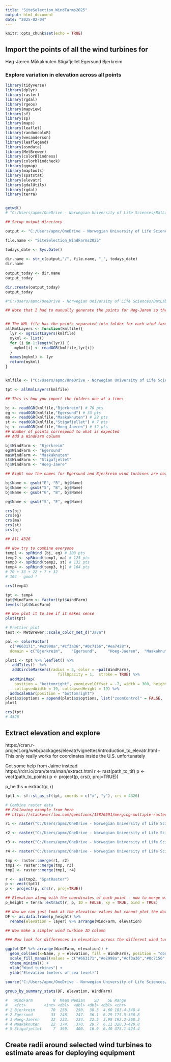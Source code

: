 ```yaml
---
title: "SiteSelection_WindFarms2025"
output: html_document
date: "2025-02-04"
---
```


```r
knitr::opts_chunk$set(echo = TRUE)
```


## Import the points of all the wind turbines for 
Høg-Jæren
Måkaknuten
Stigafjellet
Egersund 
Bjerkreim

### Explore variation in elevation across all points




```r
library(tidyverse)
library(dplyr)
library(raster)
library(rgdal)
library(rgeos)
library(mapview)
library(sf)
library(sp)
library(maps)
library(leaflet)
library(randomcoloR)
library(wesanderson)
library(leaflegend)
library(osmdata)
library(MetBrewer)
library(colorBlindness)
library(colorblindcheck)
library(ggmap)
library(maptools)
library(spatstat)
library(elevatr)
library(gdalUtils)
library(rgdal)
library(terra)


getwd()
# "C:/Users/apmc/OneDrive - Norwegian University of Life Sciences/BatLab Norway/GitHubLink/NocturBats"

## Setup output directory 

output <- "C:/Users/apmc/OneDrive - Norwegian University of Life Sciences/BatLab Norway/GitHubLink/CoastalMonitoring/Outputs"

file.name <- "SiteSelection_WindFarms2025"

todays_date <- Sys.Date()
 
dir.name <- str_c(output,"/", file.name, "_", todays_date)
dir.name
 
output_today <- dir.name
output_today

dir.create(output_today)
output_today

#"C:/Users/apmc/OneDrive - Norwegian University of Life Sciences/BatLab Norway/GitHubLink/CoastalMonitoring/Outputs/SiteSelection_WindFarms2025_2025-02-04"

```


```r

## Note that I had to manually generate the points for Høg-Jæren so these are not named according to the actual turbine identities. 


## The KML file has the points separated into folder for each wind farm so I need to use a function to simulatenously import all layers at once 
allKmlLayers <- function(kmlfile){
  lyr <- ogrListLayers(kmlfile)
  mykml <- list()
  for (i in 1:length(lyr)) {
    mykml[i] <- readOGR(kmlfile,lyr[i])
  }
  names(mykml) <- lyr
  return(mykml)
}


kmlfile <- ("C:/Users/apmc/OneDrive - Norwegian University of Life Sciences/BatLab Norway/Projects/Noctur/Locations/StudyDesign_NorskVind_WTs_2025.KML")

tpt <- allKmlLayers(kmlfile)

## This is how you import the folders one at a time: 

bj <- readOGR(kmlfile,"Bjerkreim") # 70 pts
eg <- readOGR(kmlfile,"Egersund") # 33 pts
ma <- readOGR(kmlfile,"Maakaknuten") # 22 pts
st <- readOGR(kmlfile,"Stigafjellet") # 7 pts 
hj <- readOGR(kmlfile,"Hoeg-Jaeren") # 32 pts
## Number of points correspond to what is expected 
## Add a WindFarm column 

bj$WindFarm <- "Bjerkreim"
eg$WindFarm <- "Egersund"
ma$WindFarm <- "Maakaknuten"
st$WindFarm <- "Stigafjellet"
hj$WindFarm <- "Hoeg-Jaere"

## Right now the names for Egersund and Bjerkreim wind turbines are not terribly helpful so I am going to fix those

bj$Name <- gsub("E", "B", bj$Name)
bj$Name <- gsub("S", "B", bj$Name)
bj$Name <- gsub("G", "B", bj$Name)

eg$Name <- gsub("S", "E", eg$Name)

crs(bj)
crs(eg)
crs(ma)
crs(st)
crs(hj)

## All 4326

## Now try to combine everyone 
temp1 <- spRbind (bj, eg) # 103 pts
temp2 <- spRbind(temp1, ma) # 125 pts 
temp3 <- spRbind(temp2, st) # 132 pts 
temp4 <- spRbind(temp3, hj) # 164 pts 
# 70 + 33 + 22 + 7 + 32
# 164 - good ! 

crs(temp4)

tpt <- temp4 
tpt$WindFarm <- factor(tpt$WindFarm)
levels(tpt$WindFarm)

## Now plot it to see if it makes sense 
plot(tpt)

# Prettier plot
test <- MetBrewer::scale_color_met_d("Java")

pal <- colorFactor(
  c("#663171","#e2998a","#cf3a36","#0c7156","#ea7428"), 
  domain = c("Bjerkreim",    "Egersund",     "Hoeg-Jaeren",  "Maakaknuten",  "Stigafjellet")) 

plot1 <- tpt %>% leaflet() %>% 
   addTiles()  %>% 
   addCircleMarkers(radius = 3, color = ~pal(WindFarm), 
                       fillOpacity = 1,  stroke = TRUE) %>% 
  addMiniMap(
    position = "bottomright", zoomLevelOffset = -7, width = 300, height = 300, 
    collapsedWidth = 19, collapsedHeight = 19) %>% 
  addScaleBar(position = "bottomright")
plot1$x$options = append(plot1$x$options, list("zoomControl" = FALSE,  "scaleBar"=TRUE))
plot1

crs(tpt)
# 4326
```


## Extract elevation and explore
https://cran.r-project.org/web/packages/elevatr/vignettes/introduction_to_elevatr.html
- This only really works for coordinates inside the U.S. unfortunately

Got some help from Jaime instead
https://rdrr.io/cran/terra/man/extract.html
r <- rast(path_to_tif)
p <- vect(path_to_points)
p <- project(p, crs(r, proj=TRUE))

p_heiths = extract(p, r)



```r

tpt1 <- sf::st_as_sf(tpt, coords = c("x", "y"), crs = 4326)

# Combine raster data
## Following example from here 
## https://stackoverflow.com/questions/15876591/merging-multiple-rasters-in-r

r1 <- raster("C:/Users/apmc/OneDrive - Norwegian University of Life Sciences/BatLab Norway/Projects/Noctur/Locations/DTM_Elevation_StudyArea_Geonorge/6403_1_10m_z32.tif")

r2 <- raster("C:/Users/apmc/OneDrive - Norwegian University of Life Sciences/BatLab Norway/Projects/Noctur/Locations/DTM_Elevation_StudyArea_Geonorge/6503_2_10m_z32.tif")

r3 <- raster("C:/Users/apmc/OneDrive - Norwegian University of Life Sciences/BatLab Norway/Projects/Noctur/Locations/DTM_Elevation_StudyArea_Geonorge/6503_3_10m_z32.tif")

r4 <- raster("C:/Users/apmc/OneDrive - Norwegian University of Life Sciences/BatLab Norway/Projects/Noctur/Locations/DTM_Elevation_StudyArea_Geonorge/6403_4_10m_z32.tif")

tmp <- raster::merge(r1, r2)
tmp1 <- raster::merge(tmp, r3)
tmp2 <- raster::merge(tmp1, r4)

r <-  as(tmp2, "SpatRaster")
p <- vect(tpt1)
p <- project(p, crs(r, proj=TRUE)) 

## Elevation along with the coordinates of each point - now to merge with the points 
p_height = terra::extract(r, p, ID = FALSE, xy = TRUE, bind = TRUE)

## Now we can just look at the elevation values but cannot plot the data in a map
DF <- as.data.frame(p_height) %>% 
  rename(elevation = layer) %>% arrange(WindFarm, elevation)

## Now make a simpler wind turbine ID column 

### Now look for differences in elevation across the different wind turbines in each wind farm

ggplot(DF %>% arrange(WindFarm, elevation)) +
  geom_col(aes(x=Name, y = elevation, fill = WindFarm), position = "dodge") + 
  scale_fill_manual(values = c("#663171","#e2998a","#cf3a36","#0c7156","#ea7428"), name = "") + 
  theme_minimal() + 
  xlab("Wind turbines") + 
  ylab("Elevation (meters of sea level)")

source("C:/Users/apmc/OneDrive - Norwegian University of Life Sciences/BatLab Norway/Projects/Noctur/Analyses/group_by_summary_stats.R")
  
group_by_summary_stats(DF, elevation, WindFarm)

#   WindFarm         N  Mean Median    SD    SE Range      
#   <fct>        <int> <dbl>  <dbl> <dbl> <dbl> <chr>      
# 1 Bjerkreim       70  258.   250.  38.5  4.60 183.4-348.4
# 2 Egersund        33  248.   247.  36.1  6.29 175.5-330.8
# 3 Hoeg-Jaeren     32  233.   234.  22.5  3.98 192.2-268.3
# 4 Maakaknuten     22  374.   370.  28.7  6.11 320.3-420.8
# 5 Stigafjellet     7  399.   400.  16.9  6.40 375.1-424.4

```


## Create radii around selected wind turbines to estimate areas for deploying equipment 
